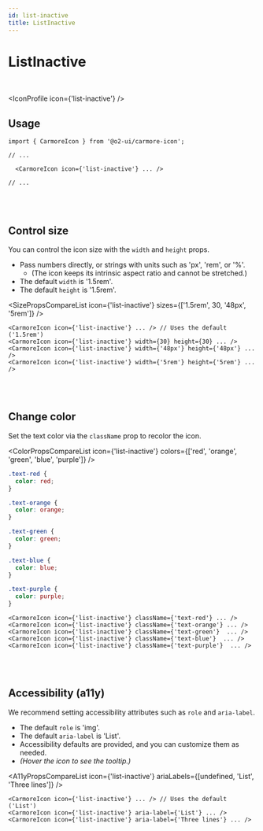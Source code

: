 ```yaml
---
id: list-inactive
title: ListInactive
---
```




# ListInactive

<br />

<IconProfile icon={'list-inactive'} />

## Usage

```tsx
import { CarmoreIcon } from '@o2-ui/carmore-icon';

// ...

  <CarmoreIcon icon={'list-inactive'} ... />

// ...
```

<br />
<br />

## Control size

You can control the icon size with the `width` and `height` props.

- Pass numbers directly, or strings with units such as 'px', 'rem', or '%'.
  - (The icon keeps its intrinsic aspect ratio and cannot be stretched.)
- The default `width` is '1.5rem'.
- The default `height` is '1.5rem'.

<SizePropsCompareList icon={'list-inactive'} sizes={['1.5rem', 30, '48px', '5rem']} />

```tsx
<CarmoreIcon icon={'list-inactive'} ... /> // Uses the default ('1.5rem')
<CarmoreIcon icon={'list-inactive'} width={30} height={30} ... />
<CarmoreIcon icon={'list-inactive'} width={'48px'} height={'48px'} ... />
<CarmoreIcon icon={'list-inactive'} width={'5rem'} height={'5rem'} ... />
```

<br />
<br />

## Change color

Set the text color via the `className` prop to recolor the icon.

<ColorPropsCompareList icon={'list-inactive'} colors={['red', 'orange', 'green', 'blue', 'purple']} />

```css
.text-red {
  color: red;
}

.text-orange {
  color: orange;
}

.text-green {
  color: green;
}

.text-blue {
  color: blue;
}

.text-purple {
  color: purple;
}
```

```tsx
<CarmoreIcon icon={'list-inactive'} className={'text-red'} ... />
<CarmoreIcon icon={'list-inactive'} className={'text-orange'} ... />
<CarmoreIcon icon={'list-inactive'} className={'text-green'}  ... />
<CarmoreIcon icon={'list-inactive'} className={'text-blue'}  ... />
<CarmoreIcon icon={'list-inactive'} className={'text-purple'}  ... />
```

<br />
<br />

## Accessibility (a11y)

We recommend setting accessibility attributes such as `role` and `aria-label`.

- The default `role` is 'img'.
- The default `aria-label` is 'List'.
- Accessibility defaults are provided, and you can customize them as needed.
- _(Hover the icon to see the tooltip.)_

<A11yPropsCompareList icon={'list-inactive'} ariaLabels={[undefined, 'List', 'Three lines']} />

```tsx
<CarmoreIcon icon={'list-inactive'} ... /> // Uses the default ('List')
<CarmoreIcon icon={'list-inactive'} aria-label={'List'} ... />
<CarmoreIcon icon={'list-inactive'} aria-label={'Three lines'} ... />
```
